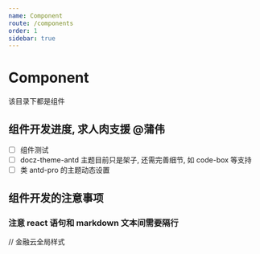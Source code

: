 ```yaml
---
name: Component
route: /components
order: 1
sidebar: true
---
```

# Component
该目录下都是组件

## 组件开发进度, 求人肉支援 @蒲伟
- [ ] 组件测试
- [ ] docz-theme-antd 主题目前只是架子, 还需完善细节, 如 code-box 等支持
- [ ] 类 antd-pro 的主题动态设置

## 组件开发的注意事项

### 注意 react 语句和 markdown 文本间需要隔行

// 金融云全局样式


